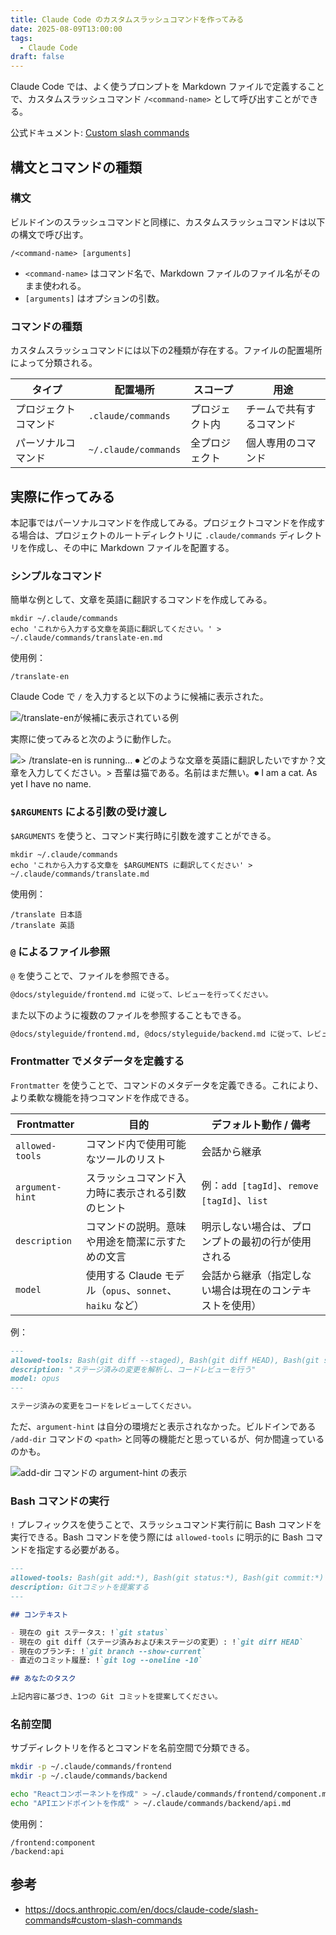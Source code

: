 ```yaml
---
title: Claude Code のカスタムスラッシュコマンドを作ってみる
date: 2025-08-09T13:00:00
tags:
  - Claude Code
draft: false
---
```


Claude Code では、よく使うプロンプトを Markdown ファイルで定義することで、カスタムスラッシュコマンド `/<command-name>` として呼び出すことができる。

公式ドキュメント: [Custom slash commands](https://docs.anthropic.com/en/docs/claude-code/slash-commands#custom-slash-commands)

## 構文とコマンドの種類

### 構文

ビルドインのスラッシュコマンドと同様に、カスタムスラッシュコマンドは以下の構文で呼び出す。

```shell
/<command-name> [arguments]
```

- `<command-name>` はコマンド名で、Markdown ファイルのファイル名がそのまま使われる。
- `[arguments]` はオプションの引数。

### コマンドの種類

カスタムスラッシュコマンドには以下の2種類が存在する。ファイルの配置場所によって分類される。

| タイプ               | 配置場所             | スコープ       | 用途                     |
| -------------------- | -------------------- | -------------- | ------------------------ |
| プロジェクトコマンド | `.claude/commands`   | プロジェクト内 | チームで共有するコマンド |
| パーソナルコマンド   | `~/.claude/commands` | 全プロジェクト | 個人専用のコマンド       |

## 実際に作ってみる

本記事ではパーソナルコマンドを作成してみる。プロジェクトコマンドを作成する場合は、プロジェクトのルートディレクトリに `.claude/commands` ディレクトリを作成し、その中に Markdown ファイルを配置する。

### シンプルなコマンド

簡単な例として、文章を英語に翻訳するコマンドを作成してみる。

```shell
mkdir ~/.claude/commands
echo 'これから入力する文章を英語に翻訳してください。' > ~/.claude/commands/translate-en.md
```

使用例：

```shell
/translate-en
```

Claude Code で `/` を入力すると以下のように候補に表示された。

![`/translate-en`が候補に表示されている例](/assets/posts/2025-08-09-claude-code-custom-slash-commands/translate-en.png)

実際に使ってみると次のように動作した。

![> /translate-en is running… ⏺ どのような文章を英語に翻訳したいですか？文章を入力してください。> 吾輩は猫である。名前はまだ無い。⏺ I am a cat. As yet I have no name.](/assets/posts/2025-08-09-claude-code-custom-slash-commands/translate-en-done.png)

### `$ARGUMENTS` による引数の受け渡し

`$ARGUMENTS` を使うと、コマンド実行時に引数を渡すことができる。

```shell
mkdir ~/.claude/commands
echo 'これから入力する文章を $ARGUMENTS に翻訳してください' > ~/.claude/commands/translate.md
```

使用例：

```shell
/translate 日本語
/translate 英語
```

### `@` によるファイル参照

`@` を使うことで、ファイルを参照できる。

```md
@docs/styleguide/frontend.md に従って、レビューを行ってください。
```

また以下のように複数のファイルを参照することもできる。

```md
@docs/styleguide/frontend.md, @docs/styleguide/backend.md に従って、レビューを行ってください。
```

### Frontmatter でメタデータを定義する

`Frontmatter` を使うことで、コマンドのメタデータを定義できる。これにより、より柔軟な機能を持つコマンドを作成できる。

| Frontmatter     | 目的                                                     | デフォルト動作 / 備考                                    |
| --------------- | -------------------------------------------------------- | -------------------------------------------------------- |
| `allowed-tools` | コマンド内で使用可能なツールのリスト                     | 会話から継承                                             |
| `argument-hint` | スラッシュコマンド入力時に表示される引数のヒント         | 例：`add [tagId]`、`remove [tagId]`、`list`              |
| `description`   | コマンドの説明。意味や用途を簡潔に示すための文言         | 明示しない場合は、プロンプトの最初の行が使用される       |
| `model`         | 使用する Claude モデル（`opus`、`sonnet`、`haiku` など） | 会話から継承（指定しない場合は現在のコンテキストを使用） |

例：

```md
---
allowed-tools: Bash(git diff --staged), Bash(git diff HEAD), Bash(git status:*), Bash(git log --oneline HEAD~10), Bash(git branch --show-current), Bash(git show --stat HEAD)
description: "ステージ済みの変更を解析し、コードレビューを行う"
model: opus
---

ステージ済みの変更をコードをレビューしてください。
```

ただ、`argument-hint` は自分の環境だと表示されなかった。ビルドインである `/add-dir` コマンドの `<path>` と同等の機能だと思っているが、何か間違っているのかも。

![add-dir コマンドの argument-hint の表示](/assets/posts/2025-08-09-claude-code-custom-slash-commands/add-dir.png)

### Bash コマンドの実行

`!` プレフィックスを使うことで、スラッシュコマンド実行前に Bash コマンドを実行できる。Bash コマンドを使う際には `allowed-tools` に明示的に Bash コマンドを指定する必要がある。

```md
---
allowed-tools: Bash(git add:*), Bash(git status:*), Bash(git commit:*)
description: Gitコミットを提案する
---

## コンテキスト

- 現在の git ステータス: !`git status`
- 現在の git diff（ステージ済みおよび未ステージの変更）: !`git diff HEAD`
- 現在のブランチ: !`git branch --show-current`
- 直近のコミット履歴: !`git log --oneline -10`

## あなたのタスク

上記内容に基づき、1つの Git コミットを提案してください。
```

### 名前空間

サブディレクトリを作るとコマンドを名前空間で分類できる。

```bash
mkdir -p ~/.claude/commands/frontend
mkdir -p ~/.claude/commands/backend

echo "Reactコンポーネントを作成" > ~/.claude/commands/frontend/component.md
echo "APIエンドポイントを作成" > ~/.claude/commands/backend/api.md
```

使用例：

```shell
/frontend:component
/backend:api
```

## 参考

- https://docs.anthropic.com/en/docs/claude-code/slash-commands#custom-slash-commands

